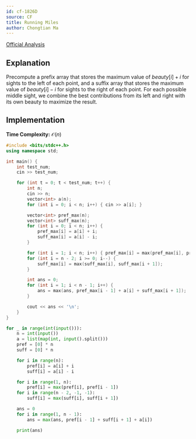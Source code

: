 ```yaml
---
id: cf-1826D
source: CF
title: Running Miles
author: Chongtian Ma
---
```


[Official Analysis](https://codeforces.com/blog/entry/115892)

## Explanation

Precompute a prefix array that stores the maximum value of $beauty[i] + i$ for sights to the left of each point, and a suffix array that stores the maximum value of $beauty[i] - i$ for sights to the right of each point. For each possible middle sight, we combine the best
contributions from its left and right with its own beauty to maximize the result.

## Implementation

**Time Complexity:** $\mathcal{O}(n)$

<LanguageSection>
<CPPSection>

```cpp
#include <bits/stdc++.h>
using namespace std;

int main() {
	int test_num;
	cin >> test_num;

	for (int t = 0; t < test_num; t++) {
		int n;
		cin >> n;
		vector<int> a(n);
		for (int i = 0; i < n; i++) { cin >> a[i]; }

		vector<int> pref_max(n);
		vector<int> suff_max(n);
		for (int i = 0; i < n; i++) {
			pref_max[i] = a[i] + i;
			suff_max[i] = a[i] - i;
		}

		for (int i = 1; i < n; i++) { pref_max[i] = max(pref_max[i], pref_max[i - 1]); }
		for (int i = n - 2; i >= 0; i--) {
			suff_max[i] = max(suff_max[i], suff_max[i + 1]);
		}

		int ans = 0;
		for (int i = 1; i < n - 1; i++) {
			ans = max(ans, pref_max[i - 1] + a[i] + suff_max[i + 1]);
		}

		cout << ans << '\n';
	}
}
```

</CPPSection>
<PySection>

```py
for _ in range(int(input())):
	n = int(input())
	a = list(map(int, input().split()))
	pref = [0] * n
	suff = [0] * n

	for i in range(n):
		pref[i] = a[i] + i
		suff[i] = a[i] - i

	for i in range(1, n):
		pref[i] = max(pref[i], pref[i - 1])
	for i in range(n - 2, -1, -1):
		suff[i] = max(suff[i], suff[i + 1])

	ans = 0
	for i in range(1, n - 1):
		ans = max(ans, pref[i - 1] + suff[i + 1] + a[i])

	print(ans)
```

</PySection>
</LanguageSection>
